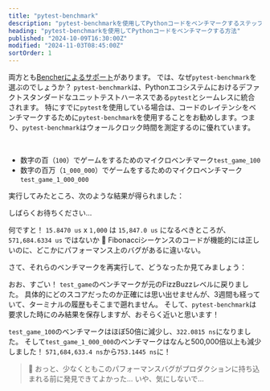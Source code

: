 ```yaml
---
title: "pytest-benchmark"
description: "pytest-benchmarkを使用してPythonコードをベンチマークするステップバイステップガイド"
heading: "pytest-benchmarkを使用してPythonコードをベンチマークする方法"
published: "2024-10-09T16:30:00Z"
modified: "2024-11-03T08:45:00Z"
sortOrder: 1
---
```



<Benchmarking />

<FizzBuzzPython />

<StepByStepPython />

<MicroVsMacro />

<BenchmarkingPython />

両方とも[Bencherによるサポート](/ja/docs/explanation/adapters/)があります。 では、なぜ`pytest-benchmark`を選ぶのでしょうか？ `pytest-benchmark`は、Pythonエコシステムにおけるデファクトスタンダードなユニットテストハーネスである`pytest`とシームレスに統合されます。 特にすでに`pytest`を使用している場合は、コードのレイテンシをベンチマークするために`pytest-benchmark`を使用することをお勧めします。つまり、`pytest-benchmark`はウォールクロック時間を測定するのに優れています。

<FizzBuzzRefactor />

<BenchmarkingFizzBuzz />

<FizzBuzzFibonacciPython>
  <PlayGameCode />
</FizzBuzzFibonacciPython>

<BenchmarkingFizzBuzzFibonacci />

<FizzBuzzFibonacciOpenPython>
    <FizzBuzzFibonacciOpenCode />
</FizzBuzzFibonacciOpenPython>

<TheEnd />

<br />

<OnFire />

<TestGameOnFireCode />

- 数字の百（`100`）でゲームをするためのマイクロベンチマーク`test_game_100`
- 数字の百万（`1_000_000`）でゲームをするためのマイクロベンチマーク`test_game_1_000_000`

実行してみたところ、次のような結果が得られました：

<PytestGameOnFireOutputStart />

しばらくお待ちください...

<PytestGameOnFireOutput />

何ですと！ `15.8470 us` x `1,000` は `15,847.0 us` になるべきところが、 `571,684.6334 us` ではないか 🤯
Fibonacciシーケンスのコードが機能的には正しいのに、どこかにパフォーマンス上のバグがあるに違いない。

<FizzBuzzFibonacciFix />

さて、それらのベンチマークを再実行して、どうなったか見てみましょう：

<PytestGameFixOutput />

おお、すごい！ `test_game`のベンチマークが元のFizzBuzzレベルに戻りました。 具体的にどのスコアだったのか正確には思い出せませんが、3週間も経っていて、ターミナルの履歴もそこまで遡れません。 そして、`pytest-benchmark`は要求した時にのみ結果を保存しますが、おそらく近いと思います！

`test_game_100`のベンチマークはほぼ50倍に減少し、`322.0815 ns`になりました。
そして`test_game_1_000_000`のベンチマークはなんと500,000倍以上も減少しました！ `571,684,633.4 ns`から`753.1445 ns`に！

> 🐰 おっと、少なくともこのパフォーマンスバグがプロダクションに持ち込まれる前に発見できてよかった... いや、気にしないで...

<CatchInCi />

<CatchInCiOutput />

<CatchInCiPlot />

<CatchInCiPlotRustBench title="Pythonをpytest-benchmarkでベンチマークする方法" />

<BencherFooter />